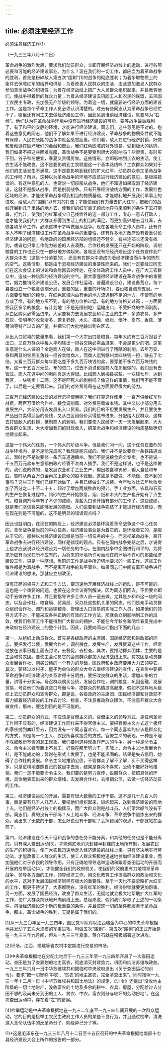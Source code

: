 ```yaml
---
---
---
```

title: 必须注意经济工作
---



必须注意经济工作(1)


（一九三三年八月十二日）

革命战争的激烈发展，要求我们动员群众，立即开展经济战线上的运动，进行各项必要和可能的经济建设事业。为什么？现在我们的一切工作，都应当为着革命战争的胜利，首先是粉碎敌人第五次“围剿”[1]的战争的彻底胜利；为着争取物质上的条件去保障红军的给养和供给；为着改善人民群众的生活，由此更加激发人民群众参加革命战争的积极性；为着在经济战线上把广大人民群众组织起来，并且教育他们，使战争得着新的群众力量；为着从经济建设去巩固工人和农民的联盟，去巩固工农民主专政，去加强无产阶级的领导。为着这一切，就需要进行经济方面的建设工作。这是每个革命工作人员必须认识清楚的。过去有些同志认为革命战争已经忙不了，哪里还有闲工夫去做经济建设工作，因此见到谁谈经济建设，就要骂为“右倾”。他们认为在革命战争环境中没有进行经济建设的可能，要等战争最后胜利了，有了和平的安静的环境，才能进行经济建设。同志们，这些意见是不对的。抱着这些意见的同志，他们不了解如果不进行经济建设，革命战争的物质条件就不能有保障，人民在长期的战争中就会感觉疲惫。你们看，敌人在进行经济封锁，奸商和反动派在破坏我们的金融和商业，我们红色区域的对外贸易，受到极大的妨碍。我们如果不把这些困难克服，革命战争不是要受到很大的影响吗？盐很贵，有时买不到。谷子秋冬便宜，春夏又贵得厉害。这些情形，立即影响到工农的生活，使工农生活不能改良。这不是要影响到工农联盟这一个基本路线吗？工农群众如果对于他们的生活发生不满意，这不是要影响到我们的扩大红军、动员群众参加革命战争的工作吗？所以，这种以为革命战争的环境不应该进行经济建设的意见，是极端错误的。有这种意见的人，也常说一切应服从战争，他们不知道如果取消了经济建设，这就不是服从战争，而是削弱战争。只有开展经济战线方面的工作，发展红色区域的经济，才能使革命战争得到相当的物质基础，才能顺利地开展我们军事上的进攻，给敌人的“围剿”以有力的打击；才能使我们有力量去扩大红军，把我们的战线开展到几千里路的地方去，使我们的红军毫无顾虑地在将来顺利的条件下去打南昌，打九江，使我们的红军减少自己找给养的这一部分工作，专心一意去打敌人；也才能使我们的广大群众都得到生活上的相当的满足，而更加高兴地去当红军，去做各项革命工作。必须这样干才叫做服从战争。现在各地革命工作人员中，还有许多人不明了经济建设工作在革命战争中的重要性，还有许多地方政府没有着重讨论经济建设的问题。各地政府的国民经济部的组织还不健全，有些连部长还没有找到，或者也只拿工作能力较差的人去凑数。合作社的发展还只在开始的阶段，调剂粮食的工作也还只在一部分地方做起来。各地还没有把经济建设这个任务宣传到广大群众中去（这是十分紧要的），还没有在群众中造成为着经济建设而斗争的热烈的空气。这些情形，都是由于忽视经济建设的重要性而来的。我们一定要经过同志们在这次会议上的讨论和会后回去的传达，在全体政府工作人员中，在广大工农群众中，造成一种热烈的经济建设的空气。要大家懂得经济建设在革命战争中的重要性，努力推销经济建设公债，发展合作社运动，普遍建设谷仓，建设备荒仓。每个县要设立一个粮食调剂分局，重要的区，重要的圩场[2]，要设粮食调剂支局。一方面要使我们的粮食，在红色区域内由有余的地方流通到不足的地方，不使有的地方成了堆，有的地方买不到，有的地方价格过低，有的地方价格又过高；一方面要把我区多余的粮食，有计划地（不是无限制地）运输出口，不受奸商的中间剥削，从白区购买必需品进来。大家要努力去发展农业和手工业的生产，多造农具，多产石灰，使明年的收获增多，恢复钨砂、木头、樟脑、纸张、烟叶、夏布、香菇、薄荷油等特产过去的产量，并把它们大批地输出到白区去。

从出入口贸易的数量来看，我们第一个大宗出口是粮食。每年大约有三百万担谷子出口，三百万群众中每人平均输出一担谷交换必需品进来，不会是更少的吧。这笔生意是什么人做的？全是商人在做，商人在这中间进行了残酷的剥削。去年万安、泰和两县的农民五角钱一担谷卖给商人，而商人运到赣州卖四块钱一担，赚去了七倍。又看三百万群众每年要吃差不多九百万块钱的盐，要穿差不多六百万块钱的布。这一千五百万元盐、布的进口，过去不消说都是商人在那里做的，我们没有去管过。商人在这中间的剥削真是大得很。比如商人到梅县买盐，一块钱七斤，运到我区，一块钱卖十二两。这不是吓死人的剥削吗？像这样的事情，我们再不能不管了，以后是一定要管起来。我们的对外贸易局在这方面要尽很大的努力。

三百万元经济建设公债的发行怎样使用呢？我们打算这样使用：一百万供给红军作战费，两百万借给合作社、粮食调剂局、对外贸易局做本钱。其中又以小部分用去发展生产，大部分用去发展出入口贸易。我们的目的不但要发展生产，并且要使生产品出口卖得适当的价钱，又从白区用低价买得盐布进来，分配给人民群众，这样去打破敌人的封锁，抵制商人的剥削。我们要使人民经济一天一天发展起来，大大改良群众生活，大大增加我们的财政收入，把革命战争和经济建设的物质基础确切地建立起来。

这是一个伟大的任务，一个伟大的阶级斗争。但是我们问一问，这个任务在激烈的战争环境内，是不是能完成呢？我想是能完成的。我们并不是说要修一条铁路通龙岩，暂时也不是说要修一条汽车道通赣州。我们不是说粮食完全专卖，也不是说一千五百万元盐布生意都由政府经管不准商人插手。我们不是这样说，也不是这样做的。我们说的做的，是发展农业和手工业生产，输出粮食和钨砂，输入食盐和布匹，暂时从两百万资金再加上群众的股本做起。这些是不应做、不能做、做不到的事吗？这些工作我们已经开始做了，并且已经做出了成绩。今年秋收比去年秋收增加了百分之二十至二十五，超过了增加两成秋收的预计。手工业方面，农具和石灰的生产在恢复过程中，钨砂的生产开始恢复。烟、纸和木头的生产也开始有了点生气。粮食调剂今年有了不少的成绩。食盐入口也开始有部分的工作了。这些成绩，就是我们坚信将来能够发展的基础。人们说要到战争完结了才能进行经济建设，而在现在则是不可能的，这不是明显的错误观点吗？

因此也就明白，在现在的阶段上，经济建设必须是环绕着革命战争这个中心任务的。革命战争是当前的中心任务，经济建设事业是为着它的，是环绕着它的，是服从于它的。那种以为经济建设已经是当前一切任务的中心，而忽视革命战争，离开革命战争去进行经济建设，同样是错误的观点。只有在国内战争完结之后，才说得上也才应该说以经济建设为一切任务的中心。在国内战争中企图进行和平的，为将来所应有而现在所不应有的，为将来的环境所许可而现在的环境不许可的那些经济建设工作，只是一种瞎想。当前的工作是战争所迫切地要求的一些工作。这些工作每件都是为着战争，而不是离开战争的和平事业。如果同志们中间有离开战争进行经济建设的想法，那就应立刻改正。

没有正确的领导方式和工作方法，要迅速地开展经济战线上的运动，是不可能的。这也是一个重要的问题，也要在这次会议得到解决。因为同志们回去，不但要立即动手去做许多工作，并且要指导许多工作人员一道去做。尤其是乡和市这一级的同志，以及合作社、粮食局、贸易局、采办处这些机关里的同志，他们是亲手动员群众组织合作社、调剂和运输粮食、管理出入口贸易的实际工作人员，如果他们的领导方式不对，不能采取各种正确的有效的工作方法，那就会立刻影响到工作的成效，使我们各项工作不能得到广大群众的拥护，不能在今年秋冬和明年春夏完成中央政府在经济建设上的整个计划。因此，我要向同志们指出下面的几点：

第一，从组织上动员群众。首先是各级政府的主席团、国民经济部和财政部的同志，要把发行公债，发展合作社，调剂粮食，发展生产，发展贸易这些工作，经常地放在议事日程上面去讨论，去督促，去检查。其次，要推动群众团体，主要的是工会和贫农团。要使工会动员它的会员群众都加入经济战线上来。贫农团是动员群众发展合作社、购买公债的一个有力的基础，区政府和乡政府要用大力去领导它。其次，要经过以村子、屋子为单位的群众大会去做经济建设的宣传，在宣传中要把革命战争和经济建设的关系讲得十分明白，要把改良群众的生活，增加斗争的力量，讲得十分实际。号召群众购买公债，发展合作社，调剂粮食，巩固金融，发展贸易，号召他们为着这些口号而斗争，把群众的热情提高起来。假如不这样地从组织上去动员群众和宣传群众，即是说，各级政府的主席团、国民经济部和财政部不着力抓着经济建设的工作去讨论、检查，不注意推动群众团体，不注意开群众大会做宣传，那末，要达到目的是不可能的。

第二，动员群众的方式，不应该是官僚主义的。官僚主义的领导方式，是任何革命工作所不应有的，经济建设工作同样来不得官僚主义。要把官僚主义方式这个极坏的家伙抛到粪缸里去，因为没有一个同志喜欢它。每一个同志喜欢的应该是群众化的方式，即是每一个工人、农民所喜欢接受的方式。官僚主义的表现，一种是不理不睬或敷衍塞责的怠工现象。我们要同这种现象作严厉的斗争。另一种是命令主义。命令主义者表面上不怠工，好像在那里努力干。实际上，命令主义地发展合作社，是不能成功的；暂时在形式上发展了，也是不能巩固的。结果是失去信用，妨碍了合作社的发展。命令主义地推销公债，不管群众了解不了解，买不买得这样多，只是蛮横地要照自己的数目字去派，结果是群众不喜欢，公债不能好好地推销。我们一定不能要命令主义，我们要的是努力宣传，说服群众，按照具体的环境、具体地表现出来的群众情绪，去发展合作社，去推销公债，去做一切经济动员的工作。

第三，经济建设运动的开展，需要有很大数量的工作干部。这不是几十几百人的事，而是要有几千人几万人，要把他们组织起来，训练起来，送到经济建设的阵地上去。他们是经济战线上的指挥员，而广大群众则是战斗员。人们常常叹气没有干部。同志们，真的没有干部吗？从土地斗争、经济斗争、革命战争中锻炼出来的群众，涌出来了无数的干部，怎么好说没有干部呢？丢掉错误的观点，干部就站在面前了。

第四，经济建设在今天不但和战争的总任务不能分离，和其他的任务也是不能分离的。只有深入查田运动[3]，才能彻底地消灭封建半封建的土地所有制，发展农民的生产的积极性，使广大农民迅速地走入经济建设的战线上来。只有坚决地实行劳动法，才能改善工人群众的生活，使工人群众积极地迅速地参加经济建设事业，而加强他们对于农民的领导作用。只有正确地领导选举运动和跟着查田运动的开展而开展的检举运动[4]，才能健全我们的政府机关，使我们的政府更有力地领导革命战争，领导各方面的工作，领导经济工作。用文化教育工作提高群众的政治和文化的水平，这对于发展国民经济同样有极大的重要性。至于一天也不要忽略扩大红军的工作，那更不待说了。大家都明白，没有红军的胜利，经济封锁就要更加厉害。另一方面，发展了国民经济，改良了群众生活，无疑地就会极大地帮助扩大红军的工作，使广大群众踊跃地开向前线上去。总起来说，假如我们争取了上述的一切条件，包括经济建设这个新的极重要的条件，并且使这一切的条件都服务于革命战争，那末，革命战争的胜利，无疑是属于我们的。

[1]从一九三〇年至一九三四年，国民党军队对以江西瑞金为中心的中央革命根据地共发动了五次大规模的军事进攻，叫做五次“围剿”。第五次“围剿”的正式开始是在一九三三年九月间，但从一九三三年夏季，蒋介石就在积极部署这次进攻。

[2]圩场，江西、福建等省农村中定期进行交易的市场。

[3]中央革命根据地在分配土地后于一九三三年至一九三四年开展了一次查田运动。查田是为了查漏划的地主富农，彻底消灭封建势力，巩固和纯洁苏维埃政权。一九三三年六月一日中华苏维埃共和国临时中央政府发出《关于查田运动的训令》，要求“把一切冒称‘中农’、‘贫农’的地主富农，完全清查出来”。同时按照一九三一年十二月一日《中华苏维埃共和国土地法》的规定，《训令》还提出“没收地主阶级的一切土地财产，没收富农的土地及多余的耕牛、农具、房屋，分配给过去分田不够的及尚未分到田的工人、贫农、中农，富农则分与较坏的劳动份地”。在这次查田运动中，存在着“左”的错误。

[4]检举运动是中央革命根据地在一九三二年底至一九三四年间开展的一次群众运动。它的目的是检举工农民主政府工作人员的某些不良行为，并且通过检举，清洗混入革命队伍中的反革命分子、阶级异己分子等。



(1)*这是毛泽东在一九三三年八月十二日至十五日召开的中央革命根据地南部十七县经济建设大会上所作的报告的一部分。